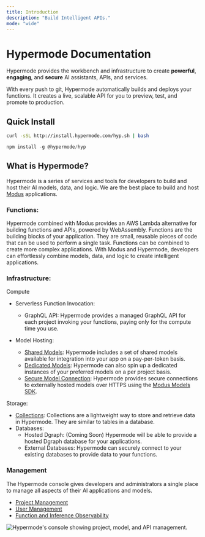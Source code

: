 ```yaml
---
title: Introduction
description: "Build Intelligent APIs."
mode: "wide"
---
```


# Hypermode Documentation

Hypermode provides the workbench and infrastructure to create **powerful**, **engaging**, and **secure** AI assistants, APIs, and services.

With every push to git, Hypermode automatically builds and deploys your functions. It creates a live, scalable API for you to preview, test, and promote to production. 

## Quick Install

<CodeGroup>

```bash cURL
curl -sSL http://install.hypermode.com/hyp.sh | bash
```

```js npm
npm install -g @hypermode/hyp
```

</CodeGroup>

## What is Hypermode?

Hypermode is a series of services and tools for developers to build and host their AI models, data, and logic. We are the best place to build and host [Modus](https://hypermode-modus-docs.mintlify.app/modus/overview) applications. 

### Functions:
Hypermode combined with Modus provides an AWS Lambda alternative for building functions and APIs, powered by WebAssembly. Functions are the building blocks of your application. They are small, reusable pieces of code that can be used to perform a single task. Functions can be combined to create more complex applications. With Modus and Hypermode, developers can effortlessly combine models, data, and logic to create intelligent applications.

### Infrastructure:
Compute
  - Serverless Function Invocation:
    - GraphQL API: Hypermode provides a managed GraphQL API for each project invoking your functions, paying only for the compute time you use.

  - Model Hosting:
    - [Shared Models](https://hypermode-modus-docs.mintlify.app/hosted-models#shared-models_): Hypermode includes a set of shared models available for integration into your app on a pay-per-token basis.
    - [Dedicated Models](https://hypermode-modus-docs.mintlify.app/hosted-models): Hypermode can also spin up a dedicated instances of your preferred models on a per project basis.
    - [Secure Model Connection](https://hypermode-modus-docs.mintlify.app/modus/sdk/models#models): Hypermode provides secure connections to externally hosted models over HTTPS using the [Modus Models SDK](https://hypermode-modus-docs.mintlify.app/modus/sdk/models#import-from-the-sdk). 

Storage:
  - [Collections](https://hypermode-modus-docs.mintlify.app/modus/app-manifest#collections): Collections are a lightweight way to store and retrieve data in Hypermode. They are similar to tables in a database.
  - Databases:
    - Hosted Dgraph: (Coming Soon) Hypermode will be able to provide a hosted Dgraph database for your applications.
    - External Databases: Hypermode can securely connect to your existing databases to provide data to your functions.

### Management
The Hypermode console gives developers and administrators a single place to manage all aspects of their AI applications and models. 

  - [Project Management](https://hypermode-modus-docs.mintlify.app/modify-project)
  - [User Management](https://hypermode-modus-docs.mintlify.app/user-management)
  - [Function and Inference Observability](https://hypermode-modus-docs.mintlify.app/observe-functions)

<Frame>
  <img
    className="block"
    src="/images/console-screenshot.png"
    alt="Hypermode's console showing project, model, and API management."
     />
</Frame>
